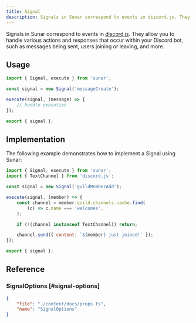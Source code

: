 ```yaml
---
title: Signal
description: Signals in Sunar correspond to events in discord.js. They allow you to handle various actions and responses that occur within your Discord bot, such as messages being sent, users joining or leaving, and more.
---
```


Signals in Sunar correspond to events in [discord.js](https://www.npmjs.com/package/discord.js). They allow you to handle various actions and responses that occur within your Discord bot, such as messages being sent, users joining or leaving, and more.

<Links>
	<Link
		label="Source"
		icon="github"
		link="https://github.com/sunarjs/sunar/blob/main/src/builders/signal/signal.ts"
	/>
	<Link
		label="Signals"
		icon="discordjs"
		link="https://discord.js.org/docs/packages/discord.js/main/Events:Enum"
	/>
	<Link
		label="API Reference"
		icon="discord"
		link="https://discord.com/developers/docs/topics/gateway#gateway-events"
	/>
</Links>

## Usage

```js
import { Signal, execute } from 'sunar';

const signal = new Signal('messageCreate');

execute(signal, (message) => {
	// handle execution
});

export { signal };
```

## Implementation

The following example demonstrates how to implement a Signal using Sunar:

```js
import { Signal, execute } from 'sunar';
import { TextChannel } from 'discord.js';

const signal = new Signal('guildMemberAdd');

execute(signal, (member) => {
	const channel = member.guild.channels.cache.find(
		(c) => c.name === 'welcomes',
	);

	if (!(channel instanceof TextChannel)) return;

	channel.send({ content: `${member} just joined!` });
});

export { signal };
```

## Reference

### SignalOptions [#signal-options]

```json doc-gen:typescript
{
	"file": "./content/docs/props.ts",
	"name": "SignalOptions"
}
```

